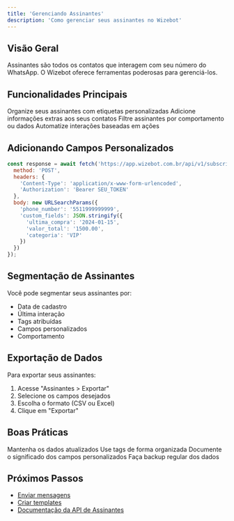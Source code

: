 ```yaml
---
title: 'Gerenciando Assinantes'
description: 'Como gerenciar seus assinantes no Wizebot'
---
```


## Visão Geral

Assinantes são todos os contatos que interagem com seu número do WhatsApp. O Wizebot oferece ferramentas poderosas para gerenciá-los.

## Funcionalidades Principais

<CardGroup>
  <Card title="Etiquetas" icon="tags">
    Organize seus assinantes com etiquetas personalizadas
  </Card>
  <Card title="Campos Personalizados" icon="square-plus">
    Adicione informações extras aos seus contatos
  </Card>
  <Card title="Segmentação" icon="filter">
    Filtre assinantes por comportamento ou dados
  </Card>
  <Card title="Automação" icon="robot">
    Automatize interações baseadas em ações
  </Card>
</CardGroup>

## Adicionando Campos Personalizados

```javascript
const response = await fetch('https://app.wizebot.com.br/api/v1/subscribers/custom-fields', {
  method: 'POST',
  headers: {
    'Content-Type': 'application/x-www-form-urlencoded',
    'Authorization': 'Bearer SEU_TOKEN'
  },
  body: new URLSearchParams({
    'phone_number': '5511999999999',
    'custom_fields': JSON.stringify({
      'ultima_compra': '2024-01-15',
      'valor_total': '1500.00',
      'categoria': 'VIP'
    })
  })
});
```

## Segmentação de Assinantes

Você pode segmentar seus assinantes por:

- Data de cadastro
- Última interação
- Tags atribuídas
- Campos personalizados
- Comportamento

## Exportação de Dados

Para exportar seus assinantes:

1. Acesse "Assinantes > Exportar"
2. Selecione os campos desejados
3. Escolha o formato (CSV ou Excel)
4. Clique em "Exportar"

## Boas Práticas

<Check>Mantenha os dados atualizados</Check>
<Check>Use tags de forma organizada</Check>
<Check>Documente o significado dos campos personalizados</Check>
<Check>Faça backup regular dos dados</Check>

## Próximos Passos

- [Enviar mensagens](/tutorials/send-message)
- [Criar templates](/tutorials/templates)
- [Documentação da API de Assinantes](/api-reference/subscribers/list)
